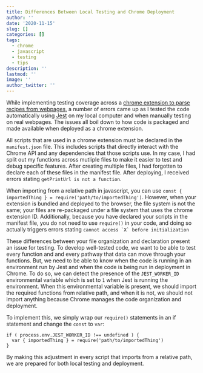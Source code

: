 ```yaml
---
title: Differences Between Local Testing and Chrome Deployment
author: ''
date: '2020-11-15'
slug: []
categories: []
tags:
  - chrome
  - javascript
  - testing
  - tips
description: ''
lastmod: ''
image: ''
author_twitter: ''
---
```


While implementing testing coverage across a [chrome extension to parse recipes from webpages](/post/recipe-scraper/), a number of errors came up as I tested the code automatically using [Jest](https://jestjs.io/) on my local computer and when manually testing on real webpages. The issues all boil down to how code is packaged and made available when deployed as a chrome extension. 

All scripts that are used in a chrome extension must be declared in the `manifest.json` file. This includes scripts that directly interact with the Chrome API and any dependencies that those scripts use. In my case, I had split out my functions across mutliple files to make it easier to test and debug specific features. After creating multiple files, I had forgotten to declare each of these files in the manifest file. After deploying, I received errors stating ```getPrintUrl is not a function```.

When importing from a relative path in javascript, you can use ```const { importedThing } = require('path/to/importedThing')```. However, when your extension is bundled and deployed to the browser, the file system is not the same; your files are re-packaged under a file system that uses the chrome extension ID. Additionally, because you have declared your scripts in the manifest file, you do not need to use ```require()``` in your code, and doing so actually triggers errors stating ```cannot access `X` before initialization```

These differences between your file organization and declaration present an issue for testing. To develop well-tested code, we want to be able to test every function and and every pathway that data can move through your functions. But, we need to be able to know when the code is running in an environment run by Jest and when the code is being run in deployment in Chrome. To do so, we can detect the presence of the ```JEST_WORKER_ID``` environmental variable which is set to ```1``` when Jest is running the environment. When this environmental variable is present, we should import the required functions from relative path, and when it is not, we should not import anything because Chrome manages the code organization and deployment.

To implement this, we simply wrap our ```require()``` statements in an if statement and change the ```const``` to ```var```:
```
if ( process.env.JEST_WORKER_ID !== undefined ) {
  var { importedThing } = require('path/to/importedThing')
}
```

By making this adjustment in every script that imports from a relative path, we are prepared for both local testing and deployment.

